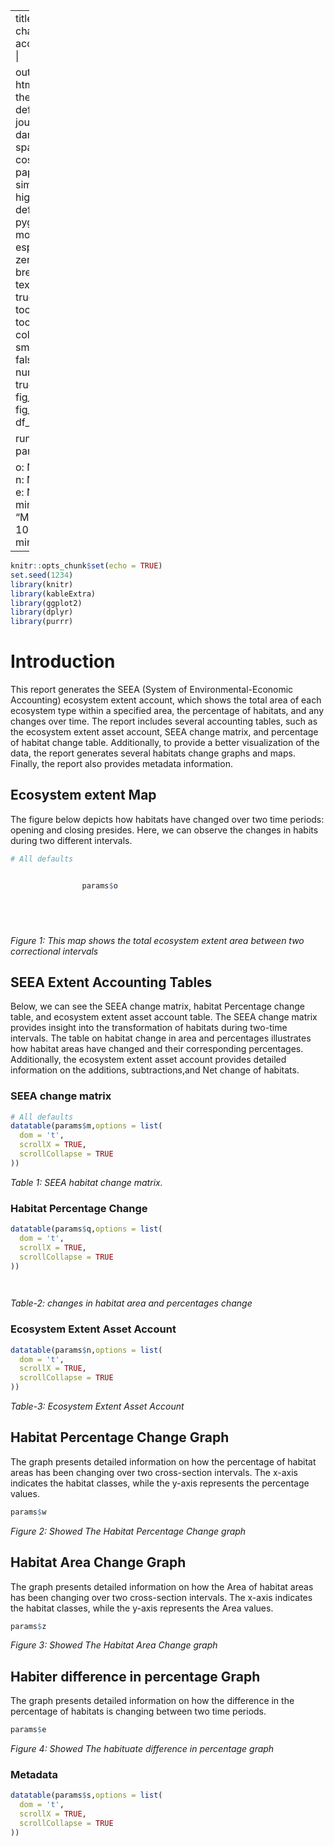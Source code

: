 
---
title: SEEA habitat change extent accounting report |

output: 
 html_document:
   theme: flatly # default, cerulean, journal, flatly, darkly, readable, spacelab, united, cosmo, lumen, paper, sandstone, simplex, and yeti
   highlight: tango # default, tango, pygments, kate, monochrome, espresso, zenburn, haddock, breezedark, and textmate
   smart: true
   toc: true
   toc_depth: 2
   toc_float:
     collapsed: false
     smooth_scroll: false
   numbers_sections: true
   fig_width: 7
   fig_height: 6
   fig_caption: true
   df_print: paged

runtime: shiny   
params:

  o: NA
  m: NA
  q: NA
  n: NA
  s: NA
  w: NA
  e: NA
  z: NA
  minimum: 
    label: "Minimum:"
    value: 100
    input: slider
    min: 0
    max: 1000
---


```r
knitr::opts_chunk$set(echo = TRUE)
set.seed(1234)
library(knitr)
library(kableExtra)
library(ggplot2)
library(dplyr)
library(purrr)

```



# Introduction
This report generates the SEEA (System of Environmental-Economic Accounting) ecosystem extent account, which shows the total area of each ecosystem type within a specified area, the percentage of habitats, and any changes over time. The report includes several accounting tables, such as the ecosystem extent asset account, SEEA change matrix, and percentage of habitat change table. Additionally, to provide a better visualization of the data, the report generates several habitats change graphs and maps. Finally, the report also provides metadata information. 

## Ecosystem extent Map

The figure below depicts how habitats have changed over two time periods: opening and closing presides. Here, we can observe the changes in habits during two different intervals.

```r

# All defaults


                params$o



 
```
*Figure 1: This map shows the total ecosystem extent area between two correctional intervals* 

## SEEA Extent Accounting Tables {.tabset .tabset-fade}
Below, we can see the SEEA change matrix, habitat Percentage change table, and ecosystem extent asset account table. The SEEA change matrix provides insight into the transformation of habitats during two-time intervals. The table on habitat change in area and percentages illustrates how habitat areas have changed and their corresponding percentages. Additionally, the ecosystem extent asset account provides detailed information on the additions, subtractions,and Net change of habitats. 

### SEEA change matrix 


```r
# All defaults
datatable(params$m,options = list(
  dom = 't',
  scrollX = TRUE,
  scrollCollapse = TRUE
))

```


*Table 1: SEEA habitat change matrix.* 

### Habitat Percentage Change  

```r
datatable(params$q,options = list(
  dom = 't',
  scrollX = TRUE,
  scrollCollapse = TRUE
))

    

```
*Table-2: changes in habitat area and percentages change * 

### Ecosystem Extent Asset Account 

```r

datatable(params$n,options = list(
  dom = 't',
  scrollX = TRUE,
  scrollCollapse = TRUE
))

```
*Table-3: Ecosystem Extent Asset Account* 


## Habitat Percentage Change Graph{.tabset .tabset-fade}

The graph presents detailed information on how the percentage of habitat areas has been changing over two cross-section intervals. The x-axis indicates the habitat classes, while the y-axis represents the percentage values.

```r

params$w
```

*Figure 2: Showed The Habitat Percentage Change graph* 



## Habitat Area Change Graph{.tabset .tabset-fade}

The graph presents detailed information on how the Area of habitat areas has been changing over two cross-section intervals. The x-axis indicates the habitat classes, while the y-axis represents the Area values.

```r

params$z
```

*Figure 3: Showed The Habitat Area Change graph* 



## Habiter difference in percentage Graph{.tabset .tabset-fade}

The graph presents detailed information on how the difference in the percentage of habitats is changing between two time periods.

```r

params$e
```

*Figure 4: Showed The habituate difference in percentage graph*




### Metadata  

```r

datatable(params$s,options = list(
  dom = 't',
  scrollX = TRUE,
  scrollCollapse = TRUE
))

```
